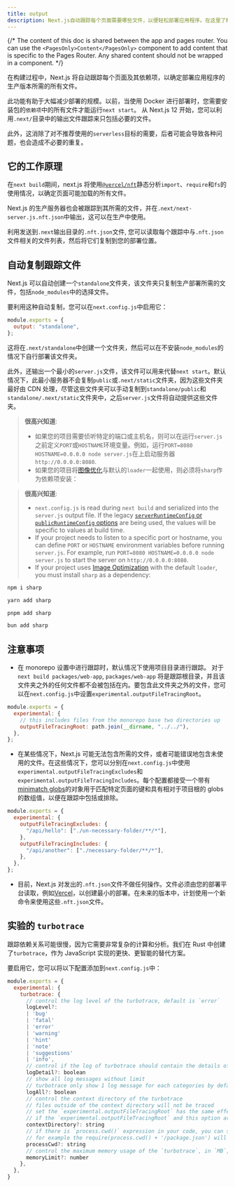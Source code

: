 ```yaml
---
title: output
description: Next.js自动跟踪每个页面需要哪些文件，以便轻松部署应用程序。在这里了解它的工作原理。
---
```


{/* The content of this doc is shared between the app and pages router. You can use the `<PagesOnly>Content</PagesOnly>` component to add content that is specific to the Pages Router. Any shared content should not be wrapped in a component. */}

在构建过程中，Next.js 将自动跟踪每个页面及其依赖项，以确定部署应用程序的生产版本所需的所有文件。

此功能有助于大幅减少部署的规模。以前，当使用 Docker 进行部署时，您需要安装包的`依赖项`中的所有文件才能运行`next start`。 从 Next.js 12 开始，您可以利用`.next/`目录中的输出文件跟踪来只包括必要的文件。

此外，这消除了对不推荐使用的`serverless`目标的需要，后者可能会导致各种问题，也会造成不必要的重复。

## 它的工作原理

在`next build`期间，next.js 将使用[`@vercel/nft`](https://github.com/vercel/nft)静态分析`import`、`require`和`fs`的使用情况，以确定页面可能加载的所有文件。

Next.js 的生产服务器也会被跟踪到其所需的文件，并在`.next/next-server.js.nft.json`中输出，这可以在生产中使用。

利用发送到`.next`输出目录的`.nft.json`文件, 您可以读取每个跟踪中与`.nft.json`文件相关的文件列表，然后将它们复制到您的部署位置。

## 自动复制跟踪文件

Next.js 可以自动创建一个`standalone`文件夹，该文件夹只复制生产部署所需的文件，包括`node_modules`中的选择文件。

要利用这种自动复制，您可以在`next.config.js`中启用它：

```js filename="next.config.js"
module.exports = {
  output: "standalone",
};
```

这将在`.next/standalone`中创建一个文件夹，然后可以在不安装`node_modules`的情况下自行部署该文件夹。

此外，还输出一个最小的`server.js`文件，该文件可以用来代替`next start`。默认情况下，此最小服务器不会复制`public`或`.next/static`文件夹，因为这些文件夹最好由 CDN 处理，尽管这些文件夹可以手动复制到`standalone/public`和`standalone/.next/static`文件夹中，之后`server.js`文件将自动提供这些文件夹。

<AppOnly>

> **很高兴知道**:
>
> - 如果您的项目需要侦听特定的端口或主机名，则可以在运行`server.js`之前定义`PORT`或`HOSTNAME`环境变量。例如，运行`PORT=8080 HOSTNAME=0.0.0.0 node server.js`在上启动服务器`http://0.0.0.0:8080`.
> - 如果您的项目将[图像优化](/docs/app/building-your-application/optimizing/images)与默认的`loader`一起使用，则必须将`sharp`作为依赖项安装：

</AppOnly>

<PagesOnly>

> **很高兴知道**:
>
> - `next.config.js` is read during `next build` and serialized into the `server.js` output file. If the legacy [`serverRuntimeConfig` or `publicRuntimeConfig` options](/docs/pages/api-reference/next-config-js/runtime-configuration) are being used, the values will be specific to values at build time.
> - If your project needs to listen to a specific port or hostname, you can define `PORT` or `HOSTNAME` environment variables before running `server.js`. For example, run `PORT=8080 HOSTNAME=0.0.0.0 node server.js` to start the server on `http://0.0.0.0:8080`.
> - If your project uses [Image Optimization](/docs/pages/building-your-application/optimizing/images) with the default `loader`, you must install `sharp` as a dependency:

</PagesOnly>

```bash filename="Terminal"
npm i sharp
```

```bash filename="Terminal"
yarn add sharp
```

```bash filename="Terminal"
pnpm add sharp
```

```bash filename="Terminal"
bun add sharp
```

## 注意事项

- 在 monorepo 设置中进行跟踪时，默认情况下使用项目目录进行跟踪。 对于 `next build packages/web-app`, `packages/web-app` 将是跟踪根目录，并且该文件夹之外的任何文件都不会被包括在内。要包含此文件夹之外的文件，您可以在`next.config.js`中设置`experimental.outputFileTracingRoot`。

```js filename="packages/web-app/next.config.js"
module.exports = {
  experimental: {
    // this includes files from the monorepo base two directories up
    outputFileTracingRoot: path.join(__dirname, "../../"),
  },
};
```

- 在某些情况下，Next.js 可能无法包含所需的文件，或者可能错误地包含未使用的文件。在这些情况下，您可以分别在`next.config.js`中使用`experimental.outputFileTracingExcludes`和`experimental.outputFileTracingIncludes`。每个配置都接受一个带有[minimatch globs](https://www.npmjs.com/package/minimatch)的对象用于匹配特定页面的键和具有相对于项目根的 globs 的数组值，以便在跟踪中包括或排除。

```js filename="next.config.js"
module.exports = {
  experimental: {
    outputFileTracingExcludes: {
      "/api/hello": ["./un-necessary-folder/**/*"],
    },
    outputFileTracingIncludes: {
      "/api/another": ["./necessary-folder/**/*"],
    },
  },
};
```

- 目前，Next.js 对发出的`.nft.json`文件不做任何操作。文件必须由您的部署平台读取，例如[Vercel](https://vercel.com)，以创建最小的部署。在未来的版本中，计划使用一个新命令来使用这些`.nft.json`文件。

## 实验的 `turbotrace`

跟踪依赖关系可能很慢，因为它需要非常复杂的计算和分析。我们在 Rust 中创建了`turbotrace`，作为 JavaScript 实现的更快、更智能的替代方案。

要启用它，您可以将以下配置添加到`next.config.js`中：

```js filename="next.config.js"
module.exports = {
  experimental: {
    turbotrace: {
      // control the log level of the turbotrace, default is `error`
      logLevel?:
      | 'bug'
      | 'fatal'
      | 'error'
      | 'warning'
      | 'hint'
      | 'note'
      | 'suggestions'
      | 'info',
      // control if the log of turbotrace should contain the details of the analysis, default is `false`
      logDetail?: boolean
      // show all log messages without limit
      // turbotrace only show 1 log message for each categories by default
      logAll?: boolean
      // control the context directory of the turbotrace
      // files outside of the context directory will not be traced
      // set the `experimental.outputFileTracingRoot` has the same effect
      // if the `experimental.outputFileTracingRoot` and this option are both set, the `experimental.turbotrace.contextDirectory` will be used
      contextDirectory?: string
      // if there is `process.cwd()` expression in your code, you can set this option to tell `turbotrace` the value of `process.cwd()` while tracing.
      // for example the require(process.cwd() + '/package.json') will be traced as require('/path/to/cwd/package.json')
      processCwd?: string
      // control the maximum memory usage of the `turbotrace`, in `MB`, default is `6000`.
      memoryLimit?: number
    },
  },
}
```
